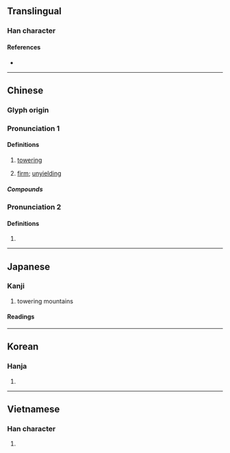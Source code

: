 {{character info/new}}
==Translingual==

===Han character===
{{Han char|rn=46|rad=山|as=03|sn=6|four=28717|canj=UON|ids=⿰山乞}}

====References====
* {{Han ref|kx=0307.150|dkj=07889|dj=0607.140|hdz=10761.110|uh=5C79|ud=23673|bh=A67A|bd=42618}}

----

==Chinese==
{{zh-forms}}

===Glyph origin===
{{Han etym}}

===Pronunciation 1===
{{zh-pron
|m=yì
|c=ngat6
|mn=ml:gi̍t/tw:kit
|mc=y
|oc=y
|cat=adj,adv
}}

====Definitions====
{{zh-hanzi}}

# {{lb|zh|literary}} [[towering]]
# {{lb|zh|literary}} [[firm]]; [[unyielding]]

=====Compounds=====
{{zh-der|屹屹|屹然|屹立|屹立不搖|屹蹬蹬|巍然屹立|扭扭屹屹}}

===Pronunciation 2===
{{zh-pron
|m=gē
|cat=
}}

====Definitions====
{{zh-hanzi}}

# {{zh-only|屹剌剌}}

----

==Japanese==

===Kanji===
{{ja-kanji|grade=|rs=山03}}

# towering mountains

====Readings====
{{ja-readings
|goon=ごち
|kanon=ぎつ
|kanyoon=きつ
|kun=そばだ-つ
}}

----

==Korean==

===Hanja===
{{ko-hanja|hangeul=흘|rv=heul|mr=hŭl}}

# {{rfdef|ko|sort=山03}}

----

==Vietnamese==

===Han character===
{{vi-hantu|ngật|rs=山03}}

# {{rfdef|vi|sort=山03}}